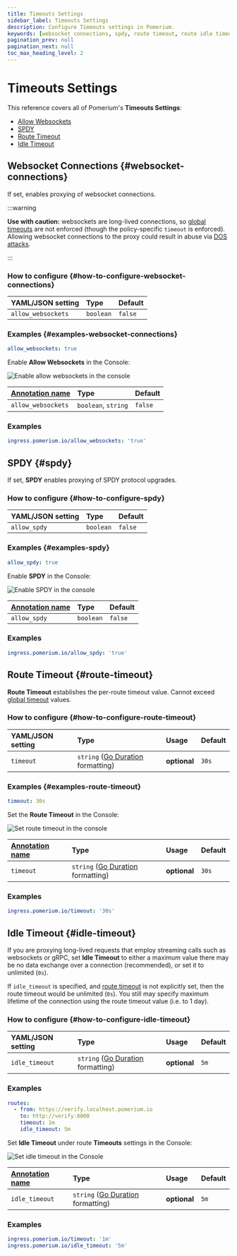 ```yaml
---
title: Timeouts Settings
sidebar_label: Timeouts Settings
description: Configure Timeouts settings in Pomerium.
keywords: [websocket connections, spdy, route timeout, route idle timeout]
pagination_prev: null
pagination_next: null
toc_max_heading_level: 2
---
```



# Timeouts Settings

This reference covers all of Pomerium's **Timeouts Settings**:

- [Allow Websockets](#websocket-connections)
- [SPDY](#spdy)
- [Route Timeout](#route-timeout)
- [Idle Timeout](#idle-timeout)

## Websocket Connections {#websocket-connections}

If set, enables proxying of websocket connections.

:::warning

**Use with caution:** websockets are long-lived connections, so [global timeouts](/docs/reference/global-timeouts) are not enforced (though the policy-specific `timeout` is enforced). Allowing websocket connections to the proxy could result in abuse via [DOS attacks](https://www.cloudflare.com/learning/ddos/ddos-attack-tools/slowloris/).

:::

### How to configure {#how-to-configure-websocket-connections}

<Tabs>
<TabItem value="Core" label="Core">

| **YAML**/**JSON** setting | **Type**  | **Default** |
| :------------------------ | :-------- | :---------- |
| `allow_websockets`        | `boolean` | `false`     |

### Examples {#examples-websocket-connections}

```yaml
allow_websockets: true
```

</TabItem>
<TabItem value="Enterprise" label="Enterprise">

Enable **Allow Websockets** in the Console:

![Enable allow websockets in the console](../img/routes/timeouts/allow-websockets.png)

</TabItem>
<TabItem value="Kubernetes" label="Kubernetes">

| **[Annotation name](/docs/deploy/k8s/ingress#set-ingress-annotations)** | **Type** | **Default** |
| :-- | :-- | :-- |
| `allow_websockets` | `boolean`, `string` | `false` |

### Examples

```yaml
ingress.pomerium.io/allow_websockets: 'true'
```

</TabItem>
</Tabs>

## SPDY {#spdy}

If set, **SPDY** enables proxying of SPDY protocol upgrades.

### How to configure {#how-to-configure-spdy}

<Tabs>
<TabItem value="Core" label="Core">

| **YAML**/**JSON** setting | **Type**  | **Default** |
| :------------------------ | :-------- | :---------- |
| `allow_spdy`              | `boolean` | `false`     |

### Examples {#examples-spdy}

```YAML
allow_spdy: true
```

</TabItem>
<TabItem value="Enterprise" label="Enterprise">

Enable **SPDY** in the Console:

![Enable SPDY in the console](../img/routes/timeouts/spdy.png)

</TabItem>
<TabItem value="Kubernetes" label="Kubernetes">

| **[Annotation name](/docs/deploy/k8s/ingress#set-ingress-annotations)** | **Type** | **Default** |
| :-- | :-- | :-- |
| `allow_spdy` | `boolean` | `false` |

### Examples

```yaml
ingress.pomerium.io/allow_spdy: 'true'
```

</TabItem>
</Tabs>

## Route Timeout {#route-timeout}

**Route Timeout** establishes the per-route timeout value. Cannot exceed [global timeout](/docs/reference/global-timeouts) values.

### How to configure {#how-to-configure-route-timeout}

<Tabs>
<TabItem value="Core" label="Core">

| **YAML**/**JSON** setting | **Type** | **Usage** | **Default** |
| :-- | :-- | :-- | :-- |
| `timeout` | `string` ([Go Duration](https://golang.org/pkg/time/#Duration.String) formatting) | **optional** | `30s` |

### Examples {#examples-route-timeout}

```yaml
timeout: 30s
```

</TabItem>
<TabItem value="Enterprise" label="Enterprise">

Set the **Route Timeout** in the Console:

![Set route timeout in the console](../img/routes/timeouts/idle-and-route-timeouts.png)

</TabItem>
<TabItem value="Kubernetes" label="Kubernetes">

| **[Annotation name](/docs/deploy/k8s/ingress#set-ingress-annotations)** | **Type** | **Usage** | **Default** |
| :-- | :-- | :-- | :-- |
| `timeout` | `string` ([Go Duration](https://golang.org/pkg/time/#Duration.String) formatting) | **optional** | `30s` |

### Examples

```yaml
ingress.pomerium.io/timeout: '30s'
```

</TabItem>
</Tabs>

## Idle Timeout {#idle-timeout}

If you are proxying long-lived requests that employ streaming calls such as websockets or gRPC, set **Idle Timeout** to either a maximum value there may be no data exchange over a connection (recommended), or set it to unlimited (`0s`).

If `idle_timeout` is specified, and [route timeout](/docs/reference/routes/timeouts#route-timeout) is not explicitly set, then the route timeout would be unlimited (`0s`). You still may specify maximum lifetime of the connection using the route timeout value (i.e. to 1 day).

### How to configure {#how-to-configure-idle-timeout}

<Tabs>
<TabItem value="Core" label="Core">

| **YAML**/**JSON** setting | **Type** | **Usage** | **Default** |
| :-- | :-- | :-- | :-- |
| `idle_timeout` | `string` ([Go Duration](https://golang.org/pkg/time/#Duration.String) formatting) | **optional** | `5m` |

### Examples

```yaml
routes:
  - from: https://verify.localhost.pomerium.io
    to: http://verify:8000
    timeout: 1m
    idle_timeout: 5m
```

</TabItem>
<TabItem value="Enterprise" label="Enterprise">

Set **Idle Timeout** under route **Timeouts** settings in the Console:

![Set idle timeout in the Console](../img/routes/timeouts/idle-and-route-timeouts.png)

</TabItem>
<TabItem value="Kubernetes" label="Kubernetes">

| **[Annotation name](/docs/deploy/k8s/ingress#set-ingress-annotations)** | **Type** | **Usage** | **Default** |
| :-- | :-- | :-- | :-- |
| `idle_timeout` | `string` ([Go Duration](https://golang.org/pkg/time/#Duration.String) formatting) | **optional** | `5m` |

### Examples

```yaml
ingress.pomerium.io/timeout: '1m'
ingress.pomerium.io/idle_timeout: '5m'
```

</TabItem>
</Tabs>
